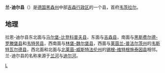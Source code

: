 {{德国县级行政单位
| 县徽图 = File:Wappen Lahn-Dill-Kreis.svg
| 在德国内的位置图 = File:Locator map LDK in Germany.svg
| 所属联邦州 = 黑森州
| 所属行政区 = 吉森行政区
| 首府 = 韦茨拉尔
| 面积 = 1066.51
| 人口 = 253,319
| 统计时间 = 2019年12月31日
| 人口密度 = 240
| 汽车牌号 = LDK
| 下设城镇 = 8个市、15个镇
| 政府地址 = Karl-Kellner-Ring 51<br />35576 Wetzlar
| 政府网站 = www.lahn-dill-kreis.de
| 在州内的位置图 = File:Locator map LDK in Hesse.svg
|}}

'''兰-迪尔县'''（{{lang-de|Lahn-Dill-Kreis}}）是[[德国|德国]][[黑森州|黑森州]]中部[[吉森行政区|吉森行政区]]的一个县，首府[[韦茨拉尔|韦茨拉尔]]。

== 地理 ==
拉恩-迪尔县东北面与[[马尔堡-比登科普夫县|马尔堡-比登科普夫县]]，东面与[[吉森县|吉森县]]，南面与[[黑斯费尔德-罗滕堡县|黑斯费尔德-罗滕堡县]]和[[韦特劳县|韦特劳县]]，西南面与[[林堡-魏尔堡县|林堡-魏尔堡县]]，西面与[[莱茵兰-普法尔茨州|莱茵兰-普法尔茨州]]的[[韦斯特瓦尔德县|韦斯特瓦尔德县]]，西北面和北面与[[北莱茵-威斯特法伦州|北莱茵-威斯特法伦州]]的[[锡根-维特根施泰因县|锡根-维特根施泰因县]]相邻。兰-迪尔县的名称来源于[[兰河_(德国)|兰河]]与[[迪爾河|迪尔河]]。

{{黑森州行政区划}}
{{Authority control}}

[[Category:黑森州的县|L]]